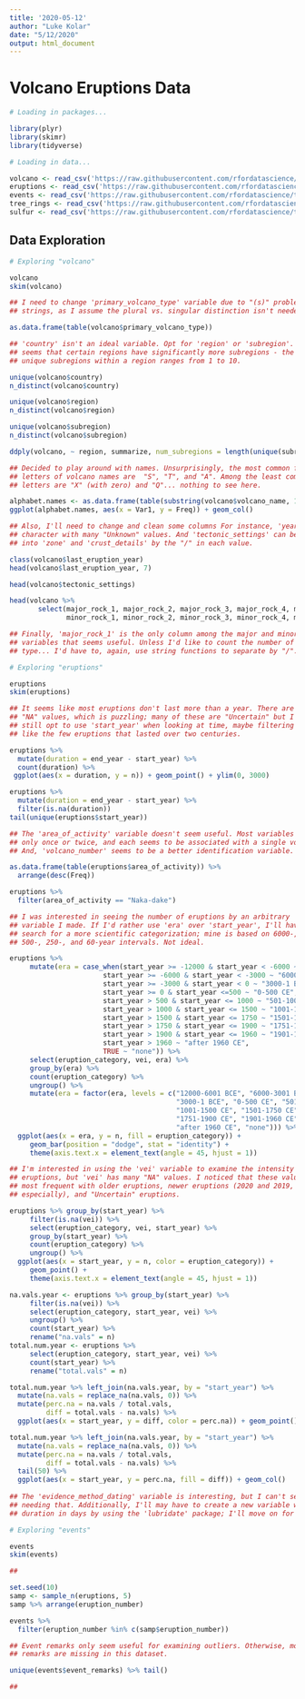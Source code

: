 ```yaml
---
title: '2020-05-12'
author: "Luke Kolar"
date: "5/12/2020"
output: html_document
---
```


# Volcano Eruptions Data

```r
# Loading in packages...

library(plyr)
library(skimr)
library(tidyverse)

# Loading in data...

volcano <- read_csv('https://raw.githubusercontent.com/rfordatascience/tidytuesday/master/data/2020/2020-05-12/volcano.csv')
eruptions <- read_csv('https://raw.githubusercontent.com/rfordatascience/tidytuesday/master/data/2020/2020-05-12/eruptions.csv')
events <- read_csv('https://raw.githubusercontent.com/rfordatascience/tidytuesday/master/data/2020/2020-05-12/events.csv')
tree_rings <- read_csv('https://raw.githubusercontent.com/rfordatascience/tidytuesday/master/data/2020/2020-05-12/tree_rings.csv')
sulfur <- read_csv('https://raw.githubusercontent.com/rfordatascience/tidytuesday/master/data/2020/2020-05-12/sulfur.csv')

```

## Data Exploration

```r
# Exploring "volcano"

volcano
skim(volcano)

## I need to change 'primary_volcano_type' variable due to "(s)" problem in
## strings, as I assume the plural vs. singular distinction isn't needed.

as.data.frame(table(volcano$primary_volcano_type)) 

## 'country' isn't an ideal variable. Opt for 'region' or 'subregion'. Also, it
## seems that certain regions have significantly more subregions - the number of
## unique subregions within a region ranges from 1 to 10. 

unique(volcano$country)
n_distinct(volcano$country)

unique(volcano$region)
n_distinct(volcano$region)

unique(volcano$subregion)
n_distinct(volcano$subregion)

ddply(volcano, ~ region, summarize, num_subregions = length(unique(subregion)))

## Decided to play around with names. Unsurprisingly, the most common first
## letters of volcano names are  "S", "T", and "A". Among the least common first
## letters are "X" (with zero) and "Q"... nothing to see here.

alphabet.names <- as.data.frame(table(substring(volcano$volcano_name, 1, 1)))
ggplot(alphabet.names, aes(x = Var1, y = Freq)) + geom_col()

## Also, I'll need to change and clean some columns For instance, 'year' is a
## character with many "Unknown" values. And 'tectonic_settings' can be split
## into 'zone' and 'crust_details' by the "/" in each value.

class(volcano$last_eruption_year)
head(volcano$last_eruption_year, 7)

head(volcano$tectonic_settings)

head(volcano %>% 
       select(major_rock_1, major_rock_2, major_rock_3, major_rock_4, major_rock_5,
              minor_rock_1, minor_rock_2, minor_rock_3, minor_rock_4, minor_rock_5), 6)

## Finally, 'major_rock_1' is the only column among the major and minor rock
## variables that seems useful. Unless I'd like to count the number of each rock
## type... I'd have to, again, use string functions to separate by "/".

```

```r
# Exploring "eruptions"

eruptions
skim(eruptions)

## It seems like most eruptions don't last more than a year. There are a lot of
## "NA" values, which is puzzling; many of these are "Uncertain" but I should
## still opt to use 'start_year' when looking at time, maybe filtering outliers
## like the few eruptions that lasted over two centuries.

eruptions %>% 
  mutate(duration = end_year - start_year) %>% 
  count(duration) %>% 
 ggplot(aes(x = duration, y = n)) + geom_point() + ylim(0, 3000)

eruptions %>% 
  mutate(duration = end_year - start_year) %>% 
  filter(is.na(duration))
tail(unique(eruptions$start_year))

## The 'area_of_activity' variable doesn't seem useful. Most variables are seen
## only once or twice, and each seems to be associated with a single volcano.
## And, 'volcano_number' seems to be a better identification variable.

as.data.frame(table(eruptions$area_of_activity)) %>% 
  arrange(desc(Freq))

eruptions %>% 
  filter(area_of_activity == "Naka-dake")

## I was interested in seeing the number of eruptions by an arbitrary 'era'
## variable I made. If I'd rather use 'era' over 'start_year', I'll have to
## search for a more scientific categorization; mine is based on 6000-, 3000-,
## 500-, 250-, and 60-year intervals. Not ideal.

eruptions %>% 
     mutate(era = case_when(start_year >= -12000 & start_year < -6000 ~ "12000-6001 BCE",
                       start_year >= -6000 & start_year < -3000 ~ "6000-3001 BCE",
                       start_year >= -3000 & start_year < 0 ~ "3000-1 BCE",
                       start_year >= 0 & start_year <=500 ~ "0-500 CE",
                       start_year > 500 & start_year <= 1000 ~ "501-1000 CE",
                       start_year > 1000 & start_year <= 1500 ~ "1001-1500 CE",
                       start_year > 1500 & start_year <= 1750 ~ "1501-1750 CE",
                       start_year > 1750 & start_year <= 1900 ~ "1751-1900 CE",
                       start_year > 1900 & start_year <= 1960 ~ "1901-1960 CE",
                       start_year > 1960 ~ "after 1960 CE",
                       TRUE ~ "none")) %>% 
     select(eruption_category, vei, era) %>%
     group_by(era) %>% 
     count(eruption_category) %>% 
     ungroup() %>% 
     mutate(era = factor(era, levels = c("12000-6001 BCE", "6000-3001 BCE", 
                                         "3000-1 BCE", "0-500 CE", "501-1000 CE", 
                                         "1001-1500 CE", "1501-1750 CE", 
                                         "1751-1900 CE", "1901-1960 CE",
                                         "after 1960 CE", "none"))) %>% 
  ggplot(aes(x = era, y = n, fill = eruption_category)) + 
     geom_bar(position = "dodge", stat = "identity") +
     theme(axis.text.x = element_text(angle = 45, hjust = 1))

## I'm interested in using the 'vei' variable to examine the intensity of
## eruptions, but 'vei' has many "NA" values. I noticed that these values are
## most frequent with older eruptions, newer eruptions (2020 and 2019,
## especially), and "Uncertain" eruptions.

eruptions %>% group_by(start_year) %>%  
     filter(is.na(vei)) %>%
     select(eruption_category, vei, start_year) %>%
     group_by(start_year) %>% 
     count(eruption_category) %>% 
     ungroup() %>% 
  ggplot(aes(x = start_year, y = n, color = eruption_category)) + 
     geom_point() +
     theme(axis.text.x = element_text(angle = 45, hjust = 1))

na.vals.year <- eruptions %>% group_by(start_year) %>%  
     filter(is.na(vei)) %>% 
     select(eruption_category, start_year, vei) %>% 
     ungroup() %>% 
     count(start_year) %>% 
     rename("na.vals" = n)
total.num.year <- eruptions %>%
     select(eruption_category, start_year, vei) %>% 
     count(start_year) %>% 
     rename("total.vals" = n)

total.num.year %>% left_join(na.vals.year, by = "start_year") %>% 
  mutate(na.vals = replace_na(na.vals, 0)) %>% 
  mutate(perc.na = na.vals / total.vals,
         diff = total.vals - na.vals) %>% 
  ggplot(aes(x = start_year, y = diff, color = perc.na)) + geom_point()

total.num.year %>% left_join(na.vals.year, by = "start_year") %>% 
  mutate(na.vals = replace_na(na.vals, 0)) %>% 
  mutate(perc.na = na.vals / total.vals,
         diff = total.vals - na.vals) %>% 
  tail(50) %>% 
  ggplot(aes(x = start_year, y = perc.na, fill = diff)) + geom_col()
  
## The 'evidence_method_dating' variable is interesting, but I can't see myself
## needing that. Additionally, I'll may have to create a new variable with the
## duration in days by using the 'lubridate' package; I'll move on for now.

```

```r

# Exploring "events"

events
skim(events)

##

set.seed(10)
samp <- sample_n(eruptions, 5)
samp %>% arrange(eruption_number)

events %>% 
  filter(eruption_number %in% c(samp$eruption_number))

## Event remarks only seem useful for examining outliers. Otherwise, most of the
## remarks are missing in this dataset.

unique(events$event_remarks) %>% tail()

##

```












